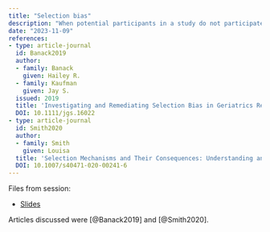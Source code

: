```yaml
---
title: "Selection bias"
description: "When potential participants in a study do not participate, estimates of interest may become biased"
date: "2023-11-09"
references:
- type: article-journal
  id: Banack2019
  author:
  - family: Banack
    given: Hailey R.
  - family: Kaufman
    given: Jay S.
  issued: 2019
  title: 'Investigating and Remediating Selection Bias in Geriatrics Research: The Selection Bias Toolkit'
  DOI: 10.1111/jgs.16022 
- type: article-journal
  id: Smith2020
  author:
  - family: Smith
    given: Louisa
  title: 'Selection Mechanisms and Their Consequences: Understanding and Addressing Selection Bias'
  DOI: 10.1007/s40471-020-00241-6
---
```


Files from session:

- [Slides](slides.pdf)

Articles discussed were [@Banack2019] and [@Smith2020].
